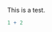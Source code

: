 <!--
%\VignetteEngine{knitr}
%\VignetteIndexEntry{Test vignette}
-->

This is a test.

```r
1 + 2
```
